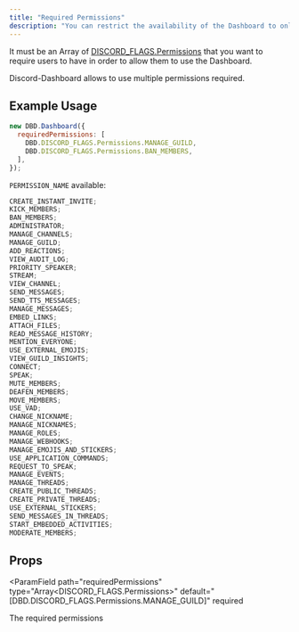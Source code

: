 ```yaml
---
title: "Required Permissions"
description: "You can restrict the availability of the Dashboard to only users with reassurance data on the server."
---
```


It must be an Array of [DISCORD_FLAGS.Permissions](https://discord.com/developers/docs/topics/permissions#permissions-bitwise-permission-flags) that you want to require users to have in order to allow them to use the Dashboard.

Discord-Dashboard allows to use multiple permissions required.

## Example Usage

```js
new DBD.Dashboard({
  requiredPermissions: [
    DBD.DISCORD_FLAGS.Permissions.MANAGE_GUILD,
    DBD.DISCORD_FLAGS.Permissions.BAN_MEMBERS,
  ],
});
```

`PERMISSION_NAME` available:

```js
CREATE_INSTANT_INVITE;
KICK_MEMBERS;
BAN_MEMBERS;
ADMINISTRATOR;
MANAGE_CHANNELS;
MANAGE_GUILD;
ADD_REACTIONS;
VIEW_AUDIT_LOG;
PRIORITY_SPEAKER;
STREAM;
VIEW_CHANNEL;
SEND_MESSAGES;
SEND_TTS_MESSAGES;
MANAGE_MESSAGES;
EMBED_LINKS;
ATTACH_FILES;
READ_MESSAGE_HISTORY;
MENTION_EVERYONE;
USE_EXTERNAL_EMOJIS;
VIEW_GUILD_INSIGHTS;
CONNECT;
SPEAK;
MUTE_MEMBERS;
DEAFEN_MEMBERS;
MOVE_MEMBERS;
USE_VAD;
CHANGE_NICKNAME;
MANAGE_NICKNAMES;
MANAGE_ROLES;
MANAGE_WEBHOOKS;
MANAGE_EMOJIS_AND_STICKERS;
USE_APPLICATION_COMMANDS;
REQUEST_TO_SPEAK;
MANAGE_EVENTS;
MANAGE_THREADS;
CREATE_PUBLIC_THREADS;
CREATE_PRIVATE_THREADS;
USE_EXTERNAL_STICKERS;
SEND_MESSAGES_IN_THREADS;
START_EMBEDDED_ACTIVITIES;
MODERATE_MEMBERS;
```

## Props

<ParamField
  path="requiredPermissions"
  type="Array<DISCORD_FLAGS.Permissions>"
  default="[DBD.DISCORD_FLAGS.Permissions.MANAGE_GUILD]"
  required
>
  The required permissions
</ParamField>
